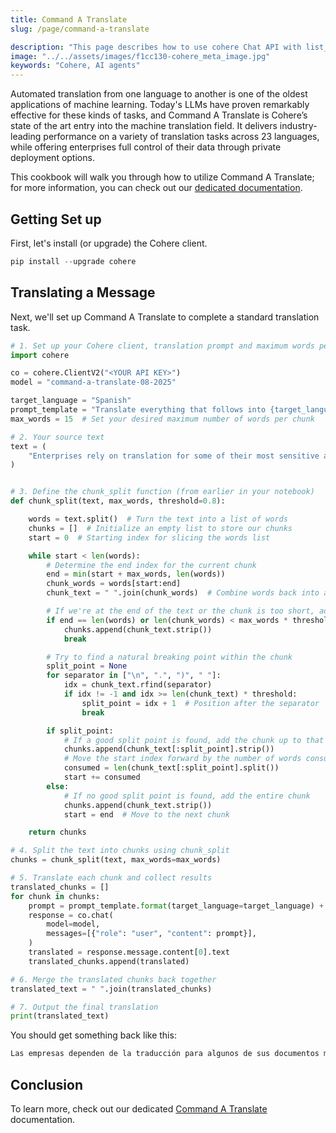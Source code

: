 ```yaml
---
title: Command A Translate
slug: /page/command-a-translate

description: "This page describes how to use cohere Chat API with list_calendar_events and create_calendar_event tools to book appointments."
image: "../../assets/images/f1cc130-cohere_meta_image.jpg"  
keywords: "Cohere, AI agents"
---
```



<CookbookHeader href="https://github.com/cohere-ai/cohere-developer-experience/blob/main/notebooks/guides/command-a-translate.ipynb" />

Automated translation from one language to another is one of the oldest applications of machine learning. Today's LLMs have proven remarkably effective for these kinds of tasks, and Command A Translate is Cohere’s state of the art entry into the machine translation field. It delivers industry-leading performance on a variety of translation tasks across 23 languages, while offering enterprises full control of their data through private deployment options.

This cookbook will walk you through how to utilize Command A Translate; for more information, you can check out our [dedicated documentation](https://docs.cohere.com/docs/command-a-translate).

## Getting Set up

First, let's install (or upgrade) the Cohere client.

```python PYTHON 
pip install --upgrade cohere
```

## Translating a Message

Next, we'll set up Command A Translate to complete a standard translation task.

```python PYTHON 
# 1. Set up your Cohere client, translation prompt and maximum words per chunk 
import cohere

co = cohere.ClientV2("<YOUR API KEY>")
model = "command-a-translate-08-2025"

target_language = "Spanish"
prompt_template = "Translate everything that follows into {target_language}:\n\n"
max_words = 15  # Set your desired maximum number of words per chunk

# 2. Your source text
text = (
    "Enterprises rely on translation for some of their most sensitive and business-critical documents and cannot risk data leakage, compliance violations, or misunderstandings. Mistranslated documents can reduce trust and have strategic implications."
)


# 3. Define the chunk_split function (from earlier in your notebook)
def chunk_split(text, max_words, threshold=0.8):

    words = text.split()  # Turn the text into a list of words
    chunks = []  # Initialize an empty list to store our chunks
    start = 0  # Starting index for slicing the words list

    while start < len(words):
        # Determine the end index for the current chunk
        end = min(start + max_words, len(words))
        chunk_words = words[start:end]
        chunk_text = " ".join(chunk_words)  # Combine words back into a string

        # If we're at the end of the text or the chunk is too short, add it as is
        if end == len(words) or len(chunk_words) < max_words * threshold:
            chunks.append(chunk_text.strip())
            break

        # Try to find a natural breaking point within the chunk
        split_point = None
        for separator in ["\n", ".", ")", " "]:
            idx = chunk_text.rfind(separator)
            if idx != -1 and idx >= len(chunk_text) * threshold:
                split_point = idx + 1  # Position after the separator
                break

        if split_point:
            # If a good split point is found, add the chunk up to that point
            chunks.append(chunk_text[:split_point].strip())
            # Move the start index forward by the number of words consumed
            consumed = len(chunk_text[:split_point].split())
            start += consumed
        else:
            # If no good split point is found, add the entire chunk
            chunks.append(chunk_text.strip())
            start = end  # Move to the next chunk

    return chunks

# 4. Split the text into chunks using chunk_split
chunks = chunk_split(text, max_words=max_words)

# 5. Translate each chunk and collect results
translated_chunks = []
for chunk in chunks:
    prompt = prompt_template.format(target_language=target_language) + chunk
    response = co.chat(
        model=model,
        messages=[{"role": "user", "content": prompt}],
    )
    translated = response.message.content[0].text
    translated_chunks.append(translated)

# 6. Merge the translated chunks back together
translated_text = " ".join(translated_chunks)

# 7. Output the final translation
print(translated_text)
```

You should get something back like this:

```python 
Las empresas dependen de la traducción para algunos de sus documentos más confidenciales y esenciales para su actividad, y no puede arriesgarse a que se produzcan fugas de datos, incumplimientos de la normativa o malentendidos. Los documentos mal traducidos pueden reducir la confianza y tienen consecuencias estratégicas.
```

## Conclusion 

To learn more, check out our dedicated [Command A Translate](/docs/command-a-translate) documentation.